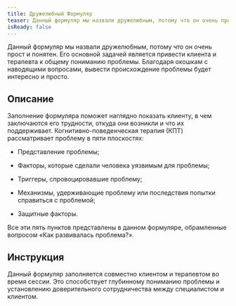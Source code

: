 ```yaml
---
title: Дружелюбный Формуляр
teaser: Данный формуляр мы назвали дружелюбным, потому что он очень прост и понятен. Его основной задачей является привести клиента и терапевта к общему пониманию проблемы. Благодаря окошкам с наводящими вопросами, вывести происхождение проблемы будет интересно и просто.
isReady: false
---
```


Данный формуляр мы назвали дружелюбным, потому что он очень прост и понятен. Его основной задачей является привести клиента и терапевта к общему пониманию проблемы. Благодаря окошкам с наводящими вопросами, вывести происхождение проблемы будет интересно и просто.

## Описание

Заполнение формуляра поможет наглядно показать клиенту, в чем
заключаются его трудности, откуда они возникли и что их поддерживает.
Когнитивно-поведенческая терапия (КПТ) рассматривает проблему в пяти
плоскостях:

-   Представление проблемы;

-   Факторы, которые сделали человека уязвимым для проблемы;

-   Триггеры, спровоцировавшие проблему;

-   Механизмы, удерживающие проблему или последствия попытки справиться
    с проблемой;

-   Защитные факторы.

Все эти пять пунктов представлены в данном формуляре, обрамленные
вопросом «Как развивалась проблема?».

## Инструкция

Данный формуляр заполняется совместно клиентом и терапевтом во время
сессии. Это способствует глубинному пониманию проблемы и установлению
доверительного сотрудничества между специалистом и клиентом.
